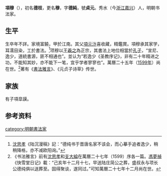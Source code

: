 '''項穆'''（{{bd|約1550年||約1600年}}），初名'''德枝'''，更名'''穆'''，字'''德純'''，號'''貞元'''。秀水（今[[浙江|浙江]][[嘉兴|嘉兴]]）人，明朝书法家。

== 生平 ==
生卒年不詳。家境富饒，甲於江南。其父[[項元汴|項元汴]]喜收藏，精鑑賞。項穆承其家学，耳濡目染，工於書法。<ref>[[沈思孝|沈思孝]]《陆沉漫稿》記：“德纯书于晋唐名家不该会，而心摹手追者逸少，稍稍降格，亦不减欧阳询。”</ref>项穆以[[王羲之|王羲之]]為正宗，其書法上地位相當於[[孔子|孔子]]，“宣尼、逸少，道統書源，匪不相通也”。並认为“若逸少《圣教序记》，非有二十年精进之功，不能知其妙，亦不能下一笔，宜乎学者寥寥也”。萬曆二十五年（[[1599年|1599年]]）尚在世。<ref>《书法雅言》前有[[沈思孝|沈思孝]]和[[支大綸|支大綸]]在萬曆二十七年（1599）序各一篇。[[馮夢禎|馮夢禎]]《快雪堂日记》載：“己亥年十二月十七，早送陆庄简公之葬，盛叔永与项长公德纯俱以送葬至。固得聚谈，遂同过。”可知萬曆二十七年十二月尚在世。</ref>著有《[[書法雅言|書法雅言]]》、《元贞子诗草》传世。

== 家族 ==
有子項皐謨。

== 参考资料 ==
{{reflist}}

{{Authority control}}

{{DEFAULTSORT:Xiang}}
[[category:明朝書法家|category:明朝書法家]]